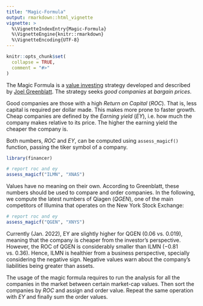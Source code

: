 ```yaml
---
title: "Magic-Formula"
output: rmarkdown::html_vignette
vignette: >
  %\VignetteIndexEntry{Magic-Formula}
  %\VignetteEngine{knitr::rmarkdown}
  %\VignetteEncoding{UTF-8}
---
```


```r
knitr::opts_chunk$set(
  collapse = TRUE,
  comment = "#>"
)
```

The Magic Formula is a [value investing](https://en.wikipedia.org/wiki/Value_investing)
strategy developed and described by [Joel Greenblatt](https://en.wikipedia.org/wiki/Joel_Greenblatt).
The strategy seeks *good companies* at *bargain prices*. 

Good companies are those with a high *Return on Capital* (*ROC*). That is, less
capital is required per dollar made. This makes more prone to faster growth.
Cheap companies are defined by the *Earning yield* (*EY*), i.e. how much the company
makes relative to its price. The higher the earning yield the cheaper the company
is.

Both numbers, *ROC* and *EY*, can be computed using `assess_magicf()` function,
passing the tiker symbol of a company.

```r
library(financer)

# report roc and ey
assess_magicf("ILMN", "XNAS")

```
Values have no meaning on their own. According to Greenblatt, these numbers
should be used to compare and order companies. In the following, we compute
the latest numbers of Qiagen (*QGEN*), one of the main competitors of Illumina
that operates on the New York Stock Exchange:

```r

# report roc and ey
assess_magicf("QGEN", "XNYS")

```
Currently (Jan. 2022), EY are slightly higher for QGEN ($0.06$ vs. $0.019$),
meaning that the company is cheaper from the investor's perspective. However,
the ROC of QGEN is considerably smaller than ILMN ($-0.81$ vs. $0.36$). Hence,
ILMN is healthier from a business perspective, specially considering the 
negative sign. Negative values warn about the company's liabilities being
greater than assets.

The usage of the magic formula requires to run the analysis for all the
companies in the market between certain market-cap values. Then sort
the companies by *ROC* and assign and order value. Repeat the same operation
with *EY* and finally sum the order values.
